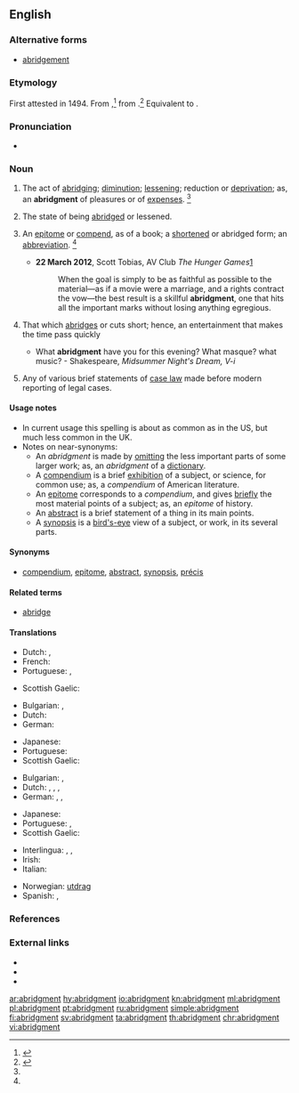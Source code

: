 ==English==
{{Webster 1913}}

===Alternative forms===
* [[abridgement]]

===Etymology===
First attested in 1494. From {{etyl|enm|en}} {{term|abrygement|lang=enm}},<ref>{{R:RHCD|page=5}}</ref> from {{etyl|frm|en}} {{term|abregement|abrégement|lang=enm}}.<ref name=SOED>{{R:SOED5|page=8}}</ref> Equivalent to {{suffix|abridge|ment|lang=en}}.

===Pronunciation===
* {{a|US}} {{IPA|/əˈbɹɪd͡ʒ.mn̩t/|lang=en}}

===Noun===
{{en-noun}}

# {{context|US|lang=en}} The act of [[abridging]]; [[diminution]]; [[lessening]]; reduction or [[deprivation]]; as, an '''abridgment''' of pleasures or of [[expenses]]. {{defdate|First attested from around (1350 to 1470).}}<ref name=SOED/>
# {{context|US|lang=en}} The state of being [[abridged]] or lessened.
# {{context|US|lang=en}} An [[epitome]] or [[compend]], as of a book; a [[shortened]] or abridged form; an [[abbreviation]]. {{defdate|First attested from around (1350 to 1470).}}<ref name=SOED/>
#* '''22 March 2012''', Scott Tobias, AV Club ''The Hunger Games''[http://www.avclub.com/articles/the-hunger-games,71293/]
#*: When the goal is simply to be as faithful as possible to the material—as if a movie were a marriage, and a rights contract the vow—the best result is a skillful '''abridgment''', one that hits all the important marks without losing anything egregious. 
# {{context|obsolete|lang=en}} That which [[abridges]] or cuts short; hence, an entertainment that makes the time pass quickly
#* What '''abridgment''' have you for this evening? What masque? what music? - Shakespeare, ''Midsummer Night's Dream, V-i''
# {{context|dated|legal|lang=en}} Any of various brief statements of [[case law]] made before modern reporting of legal cases.

====Usage notes====
* In current usage this spelling is about as common as {{term|abridgement}} in the US, but much less common in the UK.
* Notes on near-synonyms:
** An ''abridgment'' is made by [[omitting]] the less important parts of some larger work; as, an ''abridgment'' of a [[dictionary]].
** A [[compendium]] is a brief [[exhibition]] of a subject, or science, for common use; as, a ''compendium'' of American literature.
** An [[epitome]] corresponds to a ''compendium'', and gives [[briefly]] the most material points of a subject; as, an ''epitome'' of history.
** An [[abstract]] is a brief statement of a thing in its main points.
** A [[synopsis]] is a [[bird's-eye]] view of a subject, or work, in its several parts.

====Synonyms====
* {{sense|act of abridging}} [[compendium]], [[epitome]], [[abstract]], [[synopsis]], [[précis]]

====Related terms====
* [[abridge]]

====Translations====
{{trans-top|act of abridging}}
* Dutch: {{t|nl|bekorting}}, {{t+|nl|verkorting}}
* French: {{t+|fr|raccourcissement|m}}
* Portuguese: {{t|pt|resumo|m}}, {{t|pt|abreviação|f}}
{{trans-mid}}
* Scottish Gaelic: {{t|gd|giorrachadh|m}}
{{trans-bottom}}

{{trans-top|state of being abridged}}
* Bulgarian: {{t-check|bg|ограничение|sc=Cyrl}}, {{t-check|bg|[[лишаване]] [[от]] [[права]]|sc=Cyrl}} {{attention|bg|2=was "лишаване от права" - assumed sum-of-parts; if an idiom, remove the wikilinks to the individual words. see [[User:Kephir/gadgets/xte#Translation_fixing]]}}
* Dutch: {{t|nl|ingekorte versie|m}}
* German: {{t+check|de|Kürzung|f}}
{{trans-mid}}
* Japanese: {{t+|ja|縮小|tr=shukushō}}
* Portuguese: {{t|pt|resumo|m}}
* Scottish Gaelic: {{t|gd|giorrachadh|m}}
{{trans-bottom}}

{{trans-top|shortened version}}
* Bulgarian: {{t-check|bg|късяване|alt=скъсяване|sc=Cyrl}} {{attention|bg|2=was "с[[късяване]]" - assumed inflected form or vocalised spelling; please verify if linking is acceptable. see [[User:Kephir/gadgets/xte#Translation_fixing]]}}, {{t+|bg|съкращение}}
* Dutch: {{t-check|nl|[[ingekorte]] [[versie]]}} {{attention|nl|2=was "ingekorte versie" - assumed sum-of-parts; if an idiom, remove the wikilinks to the individual words. see [[User:Kephir/gadgets/xte#Translation_fixing]]}}, {{t+|nl|uittreksel}}, {{t-check|nl|[[korte]] [[inhoud]]}} {{attention|nl|2=was "korte inhoud." - assumed sum-of-parts; if an idiom, remove the wikilinks to the individual words. see [[User:Kephir/gadgets/xte#Translation_fixing]]}}, {{t+|nl|excerpt|n}}
* German: {{t+|de|Auszug|m}}, {{t+|de|Kurzfassung|f}}, {{t+|de|Kurzform|f}}
{{trans-mid}}
* Japanese: {{t+|ja|要約|tr=ようやく, yōyaku}}
* Portuguese: {{t|pt|resumo|m}}, {{t|pt|abreviação|f}}
* Scottish Gaelic: {{t|gd|giorrachadh|m}}
{{trans-bottom}}

{{trans-top|obsolete: that which abridges or cuts short}}
{{trans-mid}}
{{trans-bottom}}

{{trans-top|brief statement of case law}}
{{trans-mid}}
{{trans-bottom}}

{{checktrans-top}}
* Interlingua: {{t-check|ia|abbreviation}}, {{t-check|ia|compendio}}, {{t-check|ia|summario}}
* Irish: {{t-check|ga|aicearra|m}}
* Italian: {{t-check|it|ompendio}}
{{trans-mid}}
* Norwegian: {{t-check|no|forkortelse|c|n}} [[utdrag]]
* Spanish: {{t-check|es|abreviación}}, {{t-check|es|compendio|m}}
{{trans-bottom}}

===References===
<references/>

===External links===
* {{R:Webster 1913}}
* {{R:Century 1911}}
* {{R:OneLook}}

[[ar:abridgment]]
[[hy:abridgment]]
[[io:abridgment]]
[[kn:abridgment]]
[[ml:abridgment]]
[[pl:abridgment]]
[[pt:abridgment]]
[[ru:abridgment]]
[[simple:abridgment]]
[[fi:abridgment]]
[[sv:abridgment]]
[[ta:abridgment]]
[[th:abridgment]]
[[chr:abridgment]]
[[vi:abridgment]]
